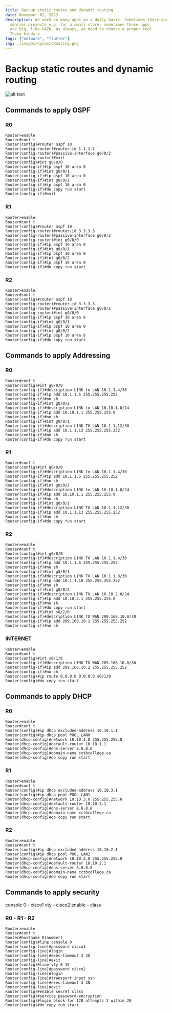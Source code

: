 ```yaml
---
title: Backup static routes and dynamic routing
date: November 01, 2023
description: We work on many apps on a daily basis. Sometimes these apps are
  smaller projects e.g. for a small store, sometimes these apps
  are big, like DAZN. As always, we need to choose a proper tool.
  These kinds o
tags: ["network", "flutter"]
img: ./images/dynamicRouting.png
---
```


# Backup static routes and dynamic routing

![alt text](./images/dynamicRouting.png)

## Commands to apply OSPF

### R0

```
Router>enable
Router#conf t
Router(config)#router ospf 10
Router(config-router)#router-id 1.1.1.1
Router(config-router)#passive-interface g0/0/2
Router(config-router)#exit
Router(config)#int g0/0/0
Router(config-if)#ip ospf 10 area 0
Router(config-if)#int g0/0/1
Router(config-if)#ip ospf 10 area 0
Router(config-if)#int g0/0/2
Router(config-if)#ip ospf 10 area 0
Router(config-if)#do copy run start
Router(config-if)#exit
```

### R1

```
Router>enable
Router#conf t
Router(config)#router ospf 10
Router(config-router)#router-id 3.3.3.3
Router(config-router)#passive-interface g0/0/2
Router(config-router)#int g0/0/0
Router(config-if)#ip ospf 10 area 0
Router(config-if)#int g0/0/1
Router(config-if)#ip ospf 10 area 0
Router(config-if)#int g0/0/2
Router(config-if)#ip ospf 10 area 0
Router(config-if)#do copy run start
```

### R2

```
Router>enable
Router#conf t
Router(config)#router ospf 10
Router(config-router)#router-id 3.3.3.3
Router(config-router)#passive-interface g0/0/2
Router(config-router)#int g0/0/0
Router(config-if)#ip ospf 10 area 0
Router(config-if)#int g0/0/1
Router(config-if)#ip ospf 10 area 0
Router(config-if)#int g0/0/2
Router(config-if)#ip ospf 10 area 0
Router(config-if)#do copy run start
```

## Commands to apply Addressing

### R0

```
Router#conf t
Router(config)#int g0/0/0
Router(config-if)#description LINK to LAN 10.1.1.4/30
Router(config-if)#ip add 10.1.1.5 255.255.255.252
Router(config-if)#no sh
Router(config-if)#int g0/0/2
Router(config-if)#description LINK to LAN 10.10.1.0/24
Router(config-if)#ip add 10.10.1.1 255.255.255.0
Router(config-if)#no sh
Router(config-if)#int g0/0/1
Router(config-if)#description LINK TO LAN 10.1.1.12/30
Router(config-if)#ip add 10.1.1.13 255.255.255.252
Router(config-if)#no sh
Router(config-if)#do copy run start
```

### R1

```
Router#conf t
Router(config)#int g0/0/0
Router(config-if)#description LINK to LAN 10.1.1.4/30
Router(config-if)#ip add 10.1.1.5 255.255.255.252
Router(config-if)#no sh
Router(config-if)#int g0/0/2
Router(config-if)#description LINK to LAN 10.10.1.0/24
Router(config-if)#ip add 10.10.1.1 255.255.255.0
Router(config-if)#no sh
Router(config-if)#int g0/0/1
Router(config-if)#description LINK TO LAN 10.1.1.12/30
Router(config-if)#ip add 10.1.1.13 255.255.255.252
Router(config-if)#no sh
Router(config-if)#do copy run start
```

### R2

```
Router>enable
Router#conf t
Router(config)#int g0/0/0
Router(config-if)#description LINK TO LAN 10.1.1.4/30
Router(config-if)#ip add 10.1.1.6 255.255.255.252
Router(config-if)#no sh
Router(config-if)#int g0/0/1
Router(config-if)#description LINK TO LAN 10.1.1.8/30
Router(config-if)#ip add 10.1.1.10 255.255.255.252
Router(config-if)#no sh
Router(config-if)#int g0/0/2
Router(config-if)#description LINK TO LAN 10.10.2.0/24
Router(config-if)#ip add 10.10.2.1 255.255.255.0
Router(config-if)#no sh
Router(config-if)#do copy run start
Router(config-if)#int s0/2/0
Router(config-if)#description LINK TO WAN 209.168.10.0/30
Router(config-if)#ip add 209.168.10.1 255.255.255.252
Router(config-if)#no sh
```

### INTERNET

```
Router>enable
Router#conf t
Router(config)#int s0/1/0
Router(config-if)#description LINK TO WAN 209.168.10.0/30
Router(config-if)#ip add 209.168.10.2 255.255.255.252
Router(config-if)#no sh
Router(config)#ip route 0.0.0.0 0.0.0.0 s0/1/0
Router(config)#do copy run start
```

## Commands to apply DHCP

### R0

```
Router>enable
Router#conf t
Router(config)#ip dhcp excluded-address 10.10.1.1
Router(config)#ip dhcp pool POOL_LAN0
Router(dhcp-config)#network 10.10.1.0 255.255.255.0
Router(dhcp-config)#default-router 10.10.1.1
Router(dhcp-config)#dns-server 8.8.8.8
Router(dhcp-config)#domain-name cctbcollege.ca
Router(dhcp-config)#do copy run start
```

### R1

```
Router>enable
Router#conf t
Router(config)#ip dhcp excluded-address 10.10.3.1
Router(config)#ip dhcp pool POOL_LAN1
Router(dhcp-config)#network 10.10.3.0 255.255.255.0
Router(dhcp-config)#default-router 10.10.3.1
Router(dhcp-config)#dns-server 8.8.8.8
Router(dhcp-config)#domain-name cctbcollege.ca
Router(dhcp-config)#do copy run start
```

### R2

```
Router>enable
Router#conf t
Router(config)#ip dhcp excluded-address 10.10.2.1
Router(config)#ip dhcp pool POOL_LAN2
Router(dhcp-config)#network 10.10.2.0 255.255.255.0
Router(dhcp-config)#default-router 10.10.2.1
Router(dhcp-config)#dns-server 8.8.8.8
Router(dhcp-config)#domain-name cctbcollege.ca
Router(dhcp-config)#do copy run start
```

## Commands to apply security

console 0 - cisco1
vty - cisco2
enable - class

### R0 - R1 - R2

```
Router>enable
Router#conf t
Router#hostname R(number)
Router(config)#line console 0
Router(config-line)#password cisco1
Router(config-line)#login
Router(config-line)#exec-timeout 3 30
Router(config-line)#exit
Router(config)#line vty 0 15
Router(config-line)#password cisco2
Router(config-line)#login
Router(config-line)#transport input ssh
Router(config-line)#exec-timeout 3 30
Router(config-line)#exit
Router(config)#enable secret class
Router(config)#service password-encryption
Router(config)#login block-for 120 attempts 3 within 20
Router(config)#do copy run start
```
